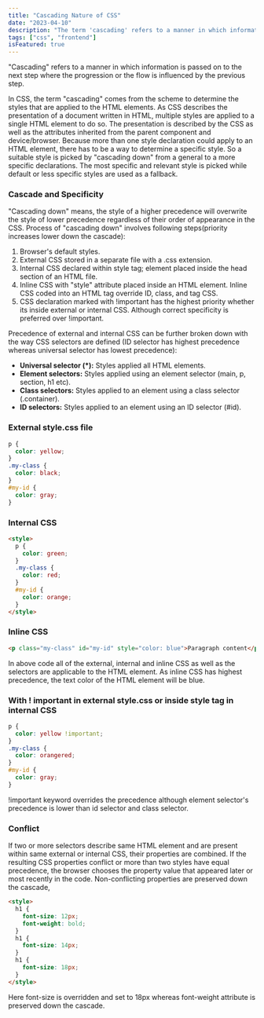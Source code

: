 ```yaml
---
title: "Cascading Nature of CSS"
date: "2023-04-10"
description: "The term 'cascading' refers to a manner in which information is passed on to the next step where the progression or the flow is influenced by the previous step."
tags: ["css", "frontend"]
isFeatured: true
---
```


"Cascading" refers to a manner in which information is passed on to the next step where the progression or the flow is influenced by the previous step.

In CSS, the term "cascading" comes from the scheme to determine the styles that are applied to the HTML elements. As CSS describes the presentation of a document written in HTML, multiple styles are applied to a single HTML element to do so. The presentation is described by the CSS as well as the attributes inherited from the parent component and device/browser. Because more than one style declaration could apply to an HTML element, there has to be a way to determine a specific style. So a suitable style is picked by "cascading down" from a general to a more specific declarations. The most specific and relevant style is picked while default or less specific styles are used as a fallback.

### Cascade and Specificity

"Cascading down" means, the style of a higher precedence will overwrite the style of lower precedence regardless of their order of appearance in the CSS. Process of "cascading down" involves following steps(priority increases lower down the cascade):

1. Browser's default styles.
2. External CSS stored in a separate file with a .css extension.
3. Internal CSS declared within style tag;
   element placed inside the head section of an HTML file.
4. Inline CSS with "style" attribute placed inside an HTML element. Inline CSS coded into an HTML tag override ID, class, and tag CSS.
5. CSS declaration marked with !important has the highest priority whether its inside external or internal CSS. Although correct specificity is preferred over !important.

Precedence of external and internal CSS can be further broken down with the way CSS selectors are defined (ID selector has highest precedence whereas universal selector has lowest precedence):

- **Universal selector (\*):** Styles applied all HTML elements.
- **Element selectors:** Styles applied using an element selector (main, p, section, h1 etc).
- **Class selectors:** Styles applied to an element using a class selector (.container).
- **ID selectors:** Styles applied to an element using an ID selector (#id).

### External style.css file

```css
p {
  color: yellow;
}
.my-class {
  color: black;
}
#my-id {
  color: gray;
}
```

### Internal CSS

```html
<style>
  p {
    color: green;
  }
  .my-class {
    color: red;
  }
  #my-id {
    color: orange;
  }
</style>
```

### Inline CSS

```html
<p class="my-class" id="my-id" style="color: blue">Paragraph content</p>
```

In above code all of the external, internal and inline CSS as well as the selectors are applicable to the HTML element. As inline CSS has highest precedence, the text color of the HTML element will be blue.

### With ! important in external style.css or inside style tag in internal CSS

```css
p {
  color: yellow !important;
}
.my-class {
  color: orangered;
}
#my-id {
  color: gray;
}
```

!important keyword overrides the precedence although element selector's precedence is lower than id selector and class selector.

### Conflict

If two or more selectors describe same HTML element and are present within same external or internal CSS, their properties are combined. If the resulting CSS properties conflict or more than two styles have equal precedence, the browser chooses the property value that appeared later or most recently in the code. Non-conflicting properties are preserved down the cascade,

```html
<style>
  h1 {
    font-size: 12px;
    font-weight: bold;
  }
  h1 {
    font-size: 14px;
  }
  h1 {
    font-size: 18px;
  }
</style>
```

Here font-size is overridden and set to 18px whereas font-weight attribute is preserved down the cascade.

